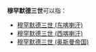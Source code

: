 '''穆罕默德三世'''可以指：
* [[穆罕默德三世_(东喀喇汗)|穆罕默德三世 (东喀喇汗)]]
* [[穆罕默德三世_(西喀喇汗)|穆罕默德三世 (西喀喇汗)]]
* [[穆罕默德三世_(奥斯曼帝国)|穆罕默德三世 (奥斯曼帝国)]]

{{disambig|cat=六字人名消歧義}}